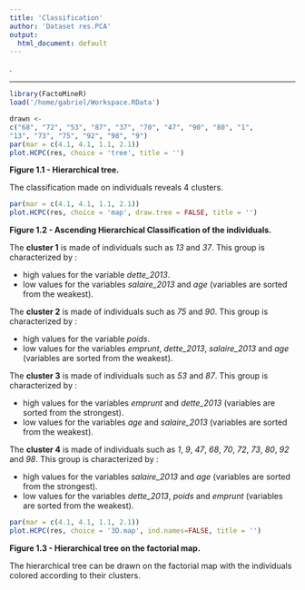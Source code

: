```yaml
---
title: 'Classification'
author: 'Dataset res.PCA'
output:
  html_document: default
---
```

.

- - -









```r
library(FactoMineR)
load('/home/gabriel/Workspace.RData')
```

```r
drawn <-
c("68", "72", "53", "87", "37", "70", "47", "90", "80", "1", 
"13", "73", "75", "92", "98", "9")
par(mar = c(4.1, 4.1, 1.1, 2.1))
plot.HCPC(res, choice = 'tree', title = '')
```

**Figure 1.1 - Hierarchical tree.**

The classification made on individuals reveals 4 clusters.


```r
par(mar = c(4.1, 4.1, 1.1, 2.1))
plot.HCPC(res, choice = 'map', draw.tree = FALSE, title = '')
```

**Figure 1.2 - Ascending Hierarchical Classification of the individuals.**

The **cluster 1** is made of individuals such as *13* and *37*. This group is characterized by :

- high values for the variable *dette_2013*.
- low values for the variables *salaire_2013* and *age* (variables are sorted from the weakest).

The **cluster 2** is made of individuals such as *75* and *90*. This group is characterized by :

- high values for the variable *poids*.
- low values for the variables *emprunt*, *dette_2013*, *salaire_2013* and *age* (variables are sorted from the weakest).

The **cluster 3** is made of individuals such as *53* and *87*. This group is characterized by :

- high values for the variables *emprunt* and *dette_2013* (variables are sorted from the strongest).
- low values for the variables *age* and *salaire_2013* (variables are sorted from the weakest).

The **cluster 4** is made of individuals such as *1*, *9*, *47*, *68*, *70*, *72*, *73*, *80*, *92* and *98*. This group is characterized by :

- high values for the variables *salaire_2013* and *age* (variables are sorted from the strongest).
- low values for the variables *dette_2013*, *poids* and *emprunt* (variables are sorted from the weakest).

```r
par(mar = c(4.1, 4.1, 1.1, 2.1))
plot.HCPC(res, choice = '3D.map', ind.names=FALSE, title = '')
```

**Figure 1.3 - Hierarchical tree on the factorial map.**

The hierarchical tree can be drawn on the factorial map with the individuals colored according to their clusters.



